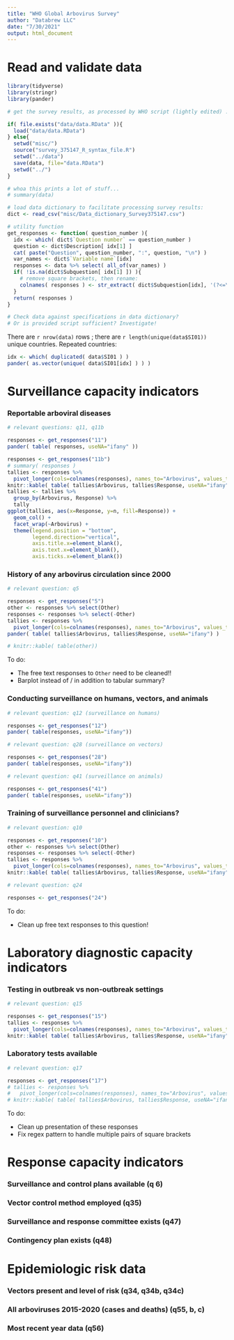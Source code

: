 ```yaml
---
title: "WHO Global Arbovirus Survey"
author: "Databrew LLC"
date: "7/30/2021"
output: html_document
---
```


# Read and validate data

```r

library(tidyverse)
library(stringr)
library(pander)

# get the survey results, as processed by WHO script (lightly edited) :

if( file.exists("data/data.RData" )){
  load("data/data.RData")
} else{
  setwd("misc/")
  source("survey_375147_R_syntax_file.R")
  setwd("../data")
  save(data, file="data.RData")
  setwd("../")
}

# whoa this prints a lot of stuff...
# summary(data)

# load data dictionary to facilitate processing survey results:
dict <- read_csv("misc/Data_dictionary_Survey375147.csv")

# utility function 
get_responses <- function( question_number ){
  idx <- which( dict$`Question number` == question_number )
  question <- dict$Description[ idx[1] ]
  cat( paste("Question", question_number, ":", question, "\n") )
  var_names <- dict$`Variable name`[idx]
  responses <- data %>% select( all_of(var_names) )
  if( !is.na(dict$Subquestion[ idx[1] ]) ){
    # remove square brackets, then rename:
    colnames( responses ) <- str_extract( dict$Subquestion[idx], '(?<=\\[)[^{}]+(?=\\])')
  }
  return( responses )
}

# Check data against specifications in data dictionary? 
# Or is provided script sufficient? Investigate!

```

There are `r nrow(data)` rows ; there are `r length(unique(data$SI01))` unique countries. Repeated countries:
```r
idx <- which( duplicated( data$SI01 ) )
pander( as.vector(unique( data$SI01[idx] ) ) )
```

# Surveillance capacity indicators

### Reportable arboviral diseases

```r

# relevant questions: q11, q11b

responses <- get_responses("11")
pander( table( responses, useNA="ifany" ))

responses <- get_responses("11b")
# summary( responses )
tallies <- responses %>% 
  pivot_longer(cols=colnames(responses), names_to="Arbovirus", values_to="Response")
knitr::kable( table( tallies$Arbovirus, tallies$Response, useNA="ifany") )
tallies <- tallies %>% 
  group_by(Arbovirus, Response) %>% 
  tally
ggplot(tallies, aes(x=Response, y=n, fill=Response)) + 
  geom_col() + 
  facet_wrap(~Arbovirus) +
  theme(legend.position = "bottom",
        legend.direction="vertical",
        axis.title.x=element_blank(),
        axis.text.x=element_blank(),
        axis.ticks.x=element_blank())

```


###  History of any arbovirus circulation since 2000 

```r

# relevant question: q5

responses <- get_responses("5")
other <- responses %>% select(Other)
responses <- responses %>% select(-Other)
tallies <- responses %>% 
  pivot_longer(cols=colnames(responses), names_to="Arbovirus", values_to="Response")
pander( table( tallies$Arbovirus, tallies$Response, useNA="ifany") )

# knitr::kable( table(other))

```

To do:

- The free text responses to `Other` need to be cleaned!!
- Barplot instead of / in addition to tabular summary?

###  Conducting surveillance on humans,  vectors, and animals

```r

# relevant question: q12 (surveillance on humans)

responses <- get_responses("12")
pander( table(responses, useNA="ifany"))

# relevant question: q28 (surveillance on vectors)

responses <- get_responses("28")
pander( table(responses, useNA="ifany"))

# relevant question: q41 (surveillance on animals)

responses <- get_responses("41")
pander( table(responses, useNA="ifany"))

```

### Training of surveillance personnel and clinicians?

```r

# relevant question: q10 

responses <- get_responses("10")
other <- responses %>% select(Other)
responses <- responses %>% select(-Other)
tallies <- responses %>% 
  pivot_longer(cols=colnames(responses), names_to="Arbovirus", values_to="Response")
knitr::kable( table( tallies$Arbovirus, tallies$Response, useNA="ifany") )

# relevant question: q24

responses <- get_responses("24")

```

To do:

- Clean up free text responses to this question!

# Laboratory diagnostic capacity indicators

### Testing in outbreak vs non-outbreak settings

```r

# relevant question: q15

responses <- get_responses("15")
tallies <- responses %>%
  pivot_longer(cols=colnames(responses), names_to="Arbovirus", values_to="Response")
knitr::kable( table( tallies$Arbovirus, tallies$Response, useNA="ifany") )

```

### Laboratory tests available

```r

# relevant question: q17

responses <- get_responses("17")
# tallies <- responses %>%
#   pivot_longer(cols=colnames(responses), names_to="Arbovirus", values_to="Response")
# knitr::kable( table( tallies$Arbovirus, tallies$Response, useNA="ifany") )

```

To do:

- Clean up presentation of these responses
- Fix regex pattern to handle multiple pairs of square brackets

# Response capacity indicators

### Surveillance and control plans available (q 6)

### Vector control method employed (q35)

###   Surveillance and response committee exists (q47)

###  Contingency plan exists (q48)

# Epidemiologic risk data

### Vectors present and level of risk (q34, q34b, q34c)

### All arboviruses 2015-2020 (cases and deaths) (q55, b, c)

### Most recent year data (q56)

